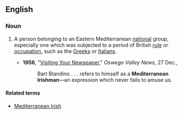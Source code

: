 ==English==

===Noun===
{{en-noun|head=[[Mediterranean]] [[Irishman]]|Mediterranean Irishmen}}

# {{originally|British|humorous|sometimes|offensive}} A person belonging to an Eastern Mediterranean [[national]] group, especially one which was subjected to a period of British [[rule]] or [[occupation]], such as the [[Greek]]s or [[Italian]]s.
#*'''1956''', "[http://fultonhistory.com/Process%20small/Newspapers/Valley%20News/Oswego%20Valley%20News%201956%20pdf/Newspaper%20Oswego%20Valley%20News%201956%20-%200618.pdf Visiting Your Newspaper]," ''Oswego Valley News'', 27 Dec.,
#*:Bart Blandino . . . refers to himself as a '''Mediterranean Irishman'''—an expression which never fails to amuse us.

====Related terms====
* [[Mediterranean Irish]]
